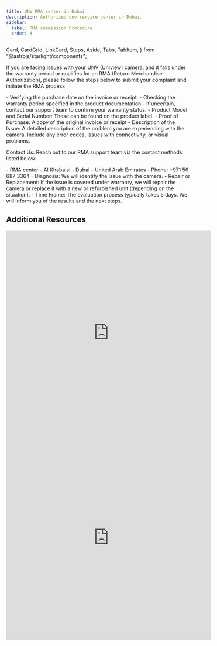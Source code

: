 ```yaml
---
title: UNV RMA center in Dubai
description: Authorized unv service center in Dubai.
sidebar:
  label: RMA submission Procedure
  order: 4
---
```


  Card,
  CardGrid,
  LinkCard,
  Steps,
  Aside,
  Tabs,
  TabItem,
} from "@astrojs/starlight/components";

If you are facing issues with your UNV (Uniview) camera, and it falls under the warranty period or qualifies for an RMA (Return Merchandise Authorization), please follow the steps below to submit your complaint and initiate the RMA process



<CardGrid>
  <Card title="Step 1: Confirm Warranty Status">
    - Verifying the purchase date on the invoice or receipt.
    - Checking the warranty period specified in the product documentation
    - If uncertain, contact our support team to confirm your warranty status.
  </Card>
  <Card title="Step 2: Prepare Product Information">
    - Product Model and Serial Number: These can be found on the product label.
    - Proof of Purchase: A copy of the original invoice or receipt
    - Description of the Issue: A detailed description of the problem you are experiencing with the camera. Include any error codes, issues with connectivity, or visual problems.
  </Card>
  <Card title="Step 3: Submit an RMA Request">
    <p>Contact Us: Reach out to our RMA support team via the contact methods listed below:</p>
     - RMA center
     - Al Khabaisi - Dubai - United Arab Emirates
     - Phone: +971 56 687 3364
  </Card>
  <Card title="Step 5: RMA Evaluation">
   - Diagnosis: We will identify the issue with the camera.
   - Repair or Replacement: If the issue is covered under warranty, we will repair the camera or replace it with a new or refurbished unit (depending on the situation).
   - Time Frame: The evaluation process typically takes 5 days. We will inform you of the results and the next steps.
  </Card>
</CardGrid>

## Additional Resources

<CardGrid>
  <LinkCard
    title="Detailed Guides"
    description="Access in-depth documentation and user manuals for ScrewFast tools and services."
    href="/guides/getting-started"
  />
  <LinkCard
    title="Support Contacts"
    description="Keep handy the contact details for ScrewFast support, available for assistance throughout your project."
    href="/guides/getting-started"
  />
  <LinkCard
    title="Advanced Learning"
    description="Explore further educational resources provided by ScrewFast to refine your skills and knowledge base."
    href="/guides/getting-started"
  />
</CardGrid>
<CardGrid>
<iframe
  src="https://www.youtube.com/embed/kBO0pTVQ3nQ?si=VMR5tvxdFfOjdrut"
  width="560"
  height="560"
  frameborder="0"
  allowfullscreen
></iframe>

<iframe
  src="https://www.youtube.com/embed/kBO0pTVQ3nQ?si=VMR5tvxdFfOjdrut"
  width="560"
  height="560"
  frameborder="0"
  allowfullscreen
></iframe>
</CardGrid>
